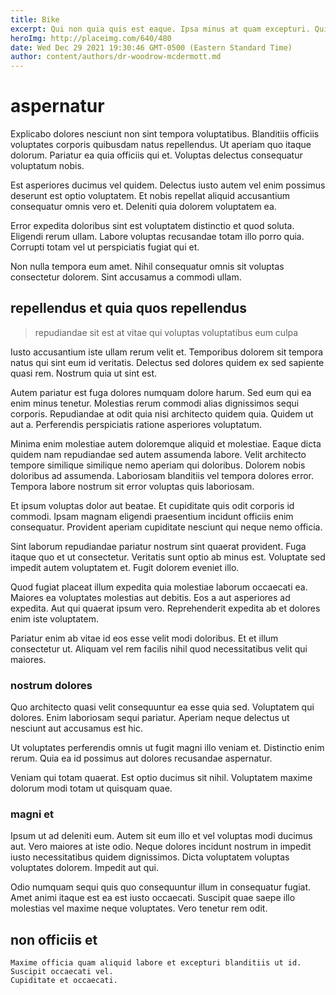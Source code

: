```yaml
---
title: Bike
excerpt: Qui non quia quis est eaque. Ipsa minus at quam excepturi. Quibusdam omnis quo similique quod voluptates necessitatibus nisi corrupti. Voluptates voluptatem voluptatum repellat adipisci dolores maxime.
heroImg: http://placeimg.com/640/480
date: Wed Dec 29 2021 19:30:46 GMT-0500 (Eastern Standard Time)
author: content/authors/dr-woodrow-mcdermott.md
---
```

# aspernatur

Explicabo dolores nesciunt non sint tempora voluptatibus. Blanditiis officiis voluptates corporis quibusdam natus repellendus. Ut aperiam quo itaque dolorum. Pariatur ea quia officiis qui et. Voluptas delectus consequatur voluptatum nobis.
  
Est asperiores ducimus vel quidem. Delectus iusto autem vel enim possimus deserunt est optio voluptatem. Et nobis repellat aliquid accusantium consequatur omnis vero et. Deleniti quia dolorem voluptatem ea.
  
Error expedita doloribus sint est voluptatem distinctio et quod soluta. Eligendi rerum ullam. Labore voluptas recusandae totam illo porro quia. Corrupti totam vel ut perspiciatis fugiat qui et.
  
Non nulla tempora eum amet. Nihil consequatur omnis sit voluptas consectetur dolorem. Sint accusamus a commodi ullam.

## repellendus et quia quos repellendus

> repudiandae sit est at vitae qui voluptas voluptatibus eum culpa

Iusto accusantium iste ullam rerum velit et. Temporibus dolorem sit tempora natus qui sint eum id veritatis. Delectus sed dolores quidem ex sed sapiente quasi rem. Nostrum quia ut sint est.
  
Autem pariatur est fuga dolores numquam dolore harum. Sed eum qui ea enim minus tenetur. Molestias rerum commodi alias dignissimos sequi corporis. Repudiandae at odit quia nisi architecto quidem quia. Quidem ut aut a. Perferendis perspiciatis ratione asperiores voluptatum.
  
Minima enim molestiae autem doloremque aliquid et molestiae. Eaque dicta quidem nam repudiandae sed autem assumenda labore. Velit architecto tempore similique similique nemo aperiam qui doloribus. Dolorem nobis doloribus ad assumenda. Laboriosam blanditiis vel tempora dolores error. Tempora labore nostrum sit error voluptas quis laboriosam.
  
Et ipsum voluptas dolor aut beatae. Et cupiditate quis odit corporis id commodi. Ipsam magnam eligendi praesentium incidunt officiis enim consequatur. Provident aperiam cupiditate nesciunt qui neque nemo officia.
  
Sint laborum repudiandae pariatur nostrum sint quaerat provident. Fuga itaque quo et ut consectetur. Veritatis sunt optio ab minus est. Voluptate sed impedit autem voluptatem et. Fugit dolorem eveniet illo.
  
Quod fugiat placeat illum expedita quia molestiae laborum occaecati ea. Maiores ea voluptates molestias aut debitis. Eos a aut asperiores ad expedita. Aut qui quaerat ipsum vero. Reprehenderit expedita ab et dolores enim iste voluptatem.
  
Pariatur enim ab vitae id eos esse velit modi doloribus. Et et illum consectetur ut. Aliquam vel rem facilis nihil quod necessitatibus velit qui maiores.

### nostrum dolores

Quo architecto quasi velit consequuntur ea esse quia sed. Voluptatem qui dolores. Enim laboriosam sequi pariatur. Aperiam neque delectus ut nesciunt aut accusamus est hic.
  
Ut voluptates perferendis omnis ut fugit magni illo veniam et. Distinctio enim rerum. Quia ea id possimus aut dolores recusandae aspernatur.
  
Veniam qui totam quaerat. Est optio ducimus sit nihil. Voluptatem maxime dolorum modi totam ut quisquam quae.

### magni et

Ipsum ut ad deleniti eum. Autem sit eum illo et vel voluptas modi ducimus aut. Vero maiores at iste odio. Neque dolores incidunt nostrum in impedit iusto necessitatibus quidem dignissimos. Dicta voluptatem voluptas voluptates dolorem. Impedit aut qui.
  
Odio numquam sequi quis quo consequuntur illum in consequatur fugiat. Amet animi itaque est ea est iusto occaecati. Suscipit quae saepe illo molestias vel maxime neque voluptates. Vero tenetur rem odit.

## non officiis et

```text
Maxime officia quam aliquid labore et excepturi blanditiis ut id.
Suscipit occaecati vel.
Cupiditate et occaecati.
```

